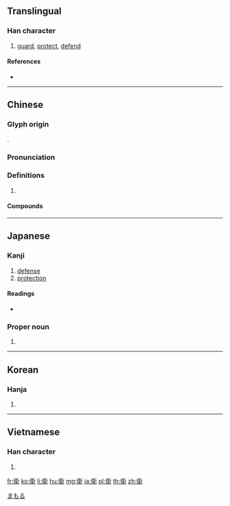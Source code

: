 {{character info/new}}
{{also|衞|卫}}
==Translingual==

===Han character===
{{Han char|rn=144|rad=行|as=09|sn=15|four=21227|canj=HODQN|ids=⿴行韋}}

# [[guard]], [[protect]], [[defend]]

====References====
* {{Han ref|kx=1109.290|dkj=34073|dj=1574.110|hdz=20845.040|uh=885B|ud=34907|bh=BDC3|bd=48579}}

----

==Chinese==
{{zh-forms|s=卫|t2=衞}}

===Glyph origin===
{{Han etym}}
{{Han compound|行|韋|c1=s|c2=p|ls=psc}}.

===Pronunciation===
{{zh-pron
|m=wèi
|c=wai6
|mn=ōe/tw:ūi
|mc=y
|oc=y
|ma=
|cat=v
}}

===Definitions===
{{zh-hanzi}}

# {{rfdef|lang=zh}}

====Compounds====
{{der3
|{{zh-l|人造衛星|man-made satellite}}
|{{zh-l|侍衛}}
|{{zh-l|保衛|to defend; to safeguard}}
|{{zh-l|個人衛生|personal hygiene}}
|{{zh-l|冥衛一}}
|{{zh-l|前衛}}
|{{zh-l|口腔衛生|oral hygiene}}
|{{zh-l|土衛一}}
|{{zh-l|土衛七}}
|{{zh-l|土衛三}}
|{{zh-l|土衛二}}
|{{zh-l|土衛五}}
|{{zh-l|土衛八}}
|{{zh-l|土衛六}}
|{{zh-l|土衛四}}
|{{zh-l|大衛|David}}
|{{zh-l|守衛|a guard; to guard}}
|{{zh-l|捍衛|to defend}}
|{{zh-l|木衛一}}
|{{zh-l|木衛三}}
|{{zh-l|木衛二}}
|{{zh-l|木衛四}}
|{{zh-l|氣象衛星|weather satellite}}
|{{zh-l|海衛一}}
|{{zh-l|火衛一}}
|{{zh-l|火衛二}}
|{{zh-l|精衛}}
|{{zh-l|紅衛兵}}
|{{zh-l|自我防衛機制}}
|{{zh-l|自衛|self-defence; to defend oneself}}
|{{zh-l|自衛隊|self-defence forces}}
|{{zh-l|衛兵|guard, watcher}}
|{{zh-l|衛協}}
|{{zh-l|衛國}}
|{{zh-l|衛士}}
|{{zh-l|衛弘}}
|{{zh-l|衛星}}
|{{zh-l|衛生|hygiene; hygienic}}
|{{zh-l|衛生套}}
|{{zh-l|衛生巾|sanitary napkin}}
|{{zh-l|衛生棉條}}
|{{zh-l|衛生紙}}
|{{zh-l|衛生間}}
|{{zh-l|衛視}}
|{{zh-l|警衛}}
|{{zh-l|護衛}}
|{{zh-l|護衛艦}}
|{{zh-l|門衛}}
|{{zh-l|防衛}}
|{{zh-l|陽平衛國}}
}}

----

==Japanese==

===Kanji===
{{ja-kanji|grade=5|rs=行10|style=s|kyu=衞}}

# [[defense]]
# [[protection]]

====Readings====
* {{ja-readings|goon=[[え]] (e)|kanon=[[えい]] (ei)|kun=[[まもる]] (mamoru), [[まもり]] (mamori)}}

===Proper noun===
{{ja-pos|proper|まもる}}

# {{given name|male|lang=ja}}

[[Category:Japanese male given names|まもる]]

----

==Korean==

===Hanja===
{{ko-hanja|hangeul=위|eumhun=|rv=wi|mr=wi|y=wi}}

# {{defn|lang=ko|sort=行09}}

----

==Vietnamese==

===Han character===
{{vi-hantu|[[vệ]]|rs=行09}}

# {{defn|lang=vi|sort=行09}}

[[fr:衛]]
[[ko:衛]]
[[li:衛]]
[[hu:衛]]
[[mg:衛]]
[[ja:衛]]
[[pl:衛]]
[[th:衛]]
[[zh:衛]]